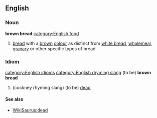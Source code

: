 ==English==
===Noun===
'''brown bread'''
[[category:English food]]
#[[bread]] with a [[brown]] [[colour]] as distinct from [[white bread]], [[wholemeal]], [[granary]] or other specific types of bread

===Idiom===
[[category:English idioms]]
[[category:English rhyming slang]]
(to be) '''brown bread'''
#(cockney rhyming slang) (to be) [[dead]]

==== See also ====
* [[WikiSaurus:dead]]